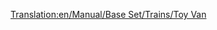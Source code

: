[[Translation:en/Manual/Base Set/Trains/Toy Van]]
{{en/Manual/Base Set/Trains/Trains Carriages new|NormalCost=£1,072 ($2,144)
|NormalWeight=21 / 23 t
|NormalCapacity=20 toys
|MonoCost="
|Picture=[[File:en/Manual/Base Set/Trains/Toyvan.png]]
|MonoWeight=21 / 24 t
|MonoCapacity=25 toys
|MagCost="
|MagWeight="
|MagCapacity=27 toys
|Description=No description has been added yet. Feel free to add one.
}}